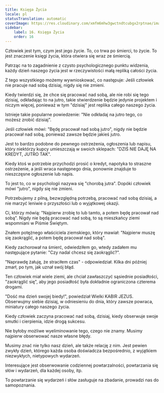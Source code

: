 ```yaml
---
title: Księga Życia
locale: pl
statusTranslation: automatic
coverImage: https://res.cloudinary.com/xmfm6mhw3gwctndtcubgx2rptnae/image/upload/v1740468922/small_cover_tratado_de_psicologia_revolucionaria_a4c0dca4e0.webp
sidebar:
    label: 16. Księga Życia
    order: 16
---
```

Człowiek jest tym, czym jest jego życie. To, co trwa po śmierci, to życie. To jest znaczenie księgi życia, która otwiera się wraz ze śmiercią.

Patrząc na to zagadnienie z czysto psychologicznego punktu widzenia, każdy dzień naszego życia jest w rzeczywistości małą repliką całości życia.

Z tego wszystkiego możemy wywnioskować, co następuje: Jeśli człowiek nie pracuje nad sobą dzisiaj, nigdy się nie zmieni.

Kiedy twierdzi się, że chce się pracować nad sobą, ale nie robi się tego dzisiaj, odkładając to na jutro, takie stwierdzenie będzie jedynie projektem i niczym więcej, ponieważ w tym "dzisiaj" jest replika całego naszego życia.

Istnieje takie popularne powiedzenie: "Nie odkładaj na jutro tego, co możesz zrobić dzisiaj".

Jeśli człowiek mówi: "Będę pracował nad sobą jutro", nigdy nie będzie pracował nad sobą, ponieważ zawsze będzie jakieś jutro.

Jest to bardzo podobne do pewnego ostrzeżenia, ogłoszenia lub napisu, który niektórzy kupcy umieszczają w swoich sklepach: "DZIŚ NIE DAJĘ NA KREDYT, JUTRO TAK".

Kiedy ktoś w potrzebie przychodzi prosić o kredyt, napotyka to straszne ostrzeżenie, a jeśli wraca następnego dnia, ponownie znajduje to nieszczęsne ogłoszenie lub napis.

To jest to, co w psychologii nazywa się "chorobą jutra". Dopóki człowiek mówi "jutro", nigdy się nie zmieni.

Potrzebujemy z pilną, bezwzględną potrzebą, pracować nad sobą dzisiaj, a nie marzyć leniwie o przyszłości lub o wyjątkowej okazji.

Ci, którzy mówią: "Najpierw zrobię to lub tamto, a potem będę pracował nad sobą". Nigdy nie będą pracować nad sobą, to są mieszkańcy ziemi wspomniani w Piśmie Świętym.

Znałem potężnego właściciela ziemskiego, który mawiał: "Najpierw muszę się zaokrąglić, a potem będę pracował nad sobą".

Kiedy zachorował na śmierć, odwiedziłem go, wtedy zadałem mu następujące pytanie: "Czy nadal chcesz się zaokrąglić?".

"Naprawdę żałuję, że straciłem czas" - odpowiedział. Kilka dni później zmarł, po tym, jak uznał swój błąd.

Ten człowiek miał wiele ziemi, ale chciał zawłaszczyć sąsiednie posiadłości, "zaokrąglić się", aby jego posiadłość była dokładnie ograniczona czterema drogami.

"Dość ma dzień swojej biedy!", powiedział Wielki KABIR JEZUS. Obserwujmy siebie dzisiaj, w odniesieniu do dnia, który zawsze powraca, miniatury całego naszego życia.

Kiedy człowiek zaczyna pracować nad sobą, dzisiaj, kiedy obserwuje swoje smutki i cierpienia, idzie drogą sukcesu.

Nie byłoby możliwe wyeliminowanie tego, czego nie znamy. Musimy najpierw obserwować nasze własne błędy.

Musimy znać nie tylko nasz dzień, ale także relację z nim. Jest pewien zwykły dzień, którego każda osoba doświadcza bezpośrednio, z wyjątkiem niezwykłych, nietypowych wydarzeń.

Interesujące jest obserwowanie codziennej powtarzalności, powtarzania się słów i wydarzeń, dla każdej osoby, itp.

To powtarzanie się wydarzeń i słów zasługuje na zbadanie, prowadzi nas do samopoznania.

